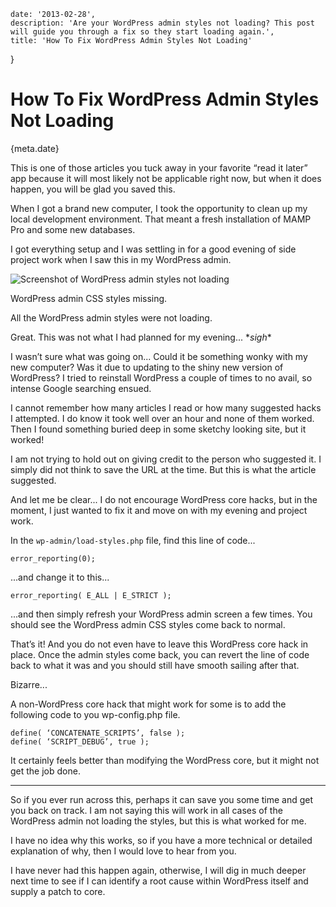 
    date: '2013-02-28',
    description: 'Are your WordPress admin styles not loading? This post will guide you through a fix so they start loading again.',
    title: 'How To Fix WordPress Admin Styles Not Loading'
}

# How To Fix WordPress Admin Styles Not Loading

<Date>{meta.date}</Date>

This is one of those articles you tuck away in your favorite “read it later” app because it will most likely not be applicable right now, but when it does happen, you will be glad you saved this.

When I got a brand new computer, I took the opportunity to clean up my local development environment. That meant a fresh installation of MAMP Pro and some new databases.

I got everything setup and I was settling in for a good evening of side project work when I saw this in my WordPress admin.

![Screenshot of WordPress admin styles not loading](/images/fix-wordpress-admin-styles-not-loading/wordpress-admin-missing-styles.jpg)

WordPress admin CSS styles missing.

All the WordPress admin styles were not loading.

Great. This was not what I had planned for my evening...  \**sigh*\*

I wasn’t sure what was going on... Could it be something wonky with my new computer? Was it due to updating to the shiny new version of WordPress? I tried to reinstall WordPress a couple of times to no avail, so intense Google searching ensued.

I cannot remember how many articles I read or how many suggested hacks I attempted. I do know it took well over an hour and none of them worked. Then I found something buried deep in some sketchy looking site, but it worked!

I am not trying to hold out on giving credit to the person who suggested it. I simply did not think to save the URL at the time. But this is what the article suggested.

And let me be clear... I do not encourage WordPress core hacks, but in the moment, I just wanted to fix it and move on with my evening and project work.

In the `wp-admin/load-styles.php` file, find this line of code...

```
error_reporting(0);
```

...and change it to this...

```
error_reporting( E_ALL | E_STRICT );
```

...and then simply refresh your WordPress admin screen a few times. You should see the WordPress admin CSS styles come back to normal.

That’s it! And you do not even have to leave this WordPress core hack in place. Once the admin styles come back, you can revert the line of code back to what it was and you should still have smooth sailing after that.

Bizarre...

A non-WordPress core hack that might work for some is to add the following code to you wp-config.php file.

```
define( ‘CONCATENATE_SCRIPTS’, false );
define( ‘SCRIPT_DEBUG’, true );
```

It certainly feels better than modifying the WordPress core, but it might not get the job done.

---

So if you ever run across this, perhaps it can save you some time and get you back on track. I am not saying this will work in all cases of the WordPress admin not loading the styles, but this is what worked for me.

I have no idea why this works, so if you have a more technical or detailed explanation of why, then I would love to hear from you.

I have never had this happen again, otherwise, I will dig in much deeper next time to see if I can identify a root cause within WordPress itself and supply a patch to core.
